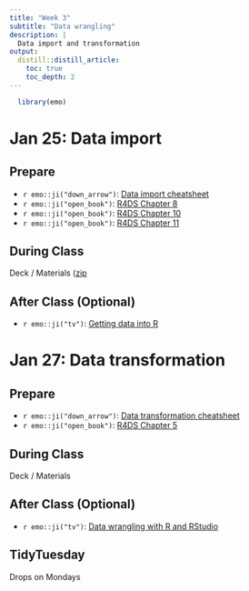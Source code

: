 ```yaml
---
title: "Week 3"
subtitle: "Data wrangling"
description: |
  Data import and transformation
output:
  distill::distill_article:
    toc: true
    toc_depth: 2
---
```


```r
  library(emo)
```

# Jan 25: Data import

## Prepare

* `r emo::ji("down_arrow")`: [Data import cheatsheet](https://raw.githubusercontent.com/rstudio/cheatsheets/main/data-import.pdf)
* `r emo::ji("open_book")`: [R4DS Chapter 8](https://r4ds.had.co.nz/workflow-projects.html)
* `r emo::ji("open_book")`: [R4DS Chapter 10](https://r4ds.had.co.nz/tibbles.html)
* `r emo::ji("open_book")`: [R4DS Chapter 11](https://r4ds.had.co.nz/data-import.html)
  
## During Class

Deck / Materials ([zip](https://www.dropbox.com/s/duytwkpaf255gcc/wrangling1.zip?dl=1)

## After Class (Optional)

* `r emo::ji("tv")`: [Getting data into R](https://www.rstudio.com/resources/webinars/getting-data-into-r/)

# Jan 27: Data transformation

## Prepare

* `r emo::ji("down_arrow")`: [Data transformation cheatsheet](https://raw.githubusercontent.com/rstudio/cheatsheets/main/data-transformation.pdf)
* `r emo::ji("open_book")`: [R4DS Chapter 5](https://r4ds.had.co.nz/transform.html)

## During Class

Deck / Materials

## After Class (Optional)

* `r emo::ji("tv")`: [Data wrangling with R and RStudio](https://www.rstudio.com/resources/webinars/data-wrangling-with-r-and-rstudio/)

## TidyTuesday

Drops on Mondays
